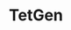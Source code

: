 ---
title: TetGen
image: /images/tetgen-example.png
status: stable
github: https://github.com/pyvista/tetgen
docs: https://tetgen.pyvista.org
shortDescription: |
  This module combines speed of C++ with the portability and ease of installation of Python along with integration to PyVista for 3D visualization and analysis.
longDescription: |
  This Python library is an interface to Hang Si’s TetGen C++ software. This module combines speed of C++ with the portability and ease of installation of Python along with integration to PyVista for 3D visualization and analysis. See the TetGen GitHub page for more details on the original creator.

  TetGen is a program to generate tetrahedral meshes of any 3D polyhedral domains. TetGen generates exact constrained Delaunay tetrahedralization, boundary conforming Delaunay meshes, and Voronoi partitions.

  TetGen provides various features to generate good quality and adaptive tetrahedral meshes suitable for numerical methods, such as finite element or finite volume methods. For more information of TetGen, please take a look at a list of features.
---